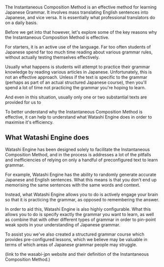 The Instantaneous Composition Method is an effective method for learning Japanese Grammar. It involves mass translating English sentences into Japanese, and vice versa. It is essentially what professional translators do on a daily basis.

Before we get into that however, let's explore some of the key reasons why the Instantaneous Composition Method is effective. 

For starters, it is an active use of the language. Far too often students of Japanese spend far too much time reading about various grammar rules, without actually testing themselves effectively. 

Usually what happens is students will attempt to practice their grammar knowledge by reading various articles in Japanese. Unfortunately, this is not an effective approach. Unless if the text is specific to the grammar (perhaps as part of an actual structured Japanese course), then you'll spend a lot of time not practicing the grammar you're hoping to learn. 

And even in this situation, usually only one or two substantial texts are provided for us to 

To better understand why the Instantaneous Composition Method is effective, it can help to understand what Watashi Engine does in order to maximise it's efficiency. 

## What Watashi Engine does

Watashi Engine has been designed solely to facilitate the Instantaneous Composition Method, and in the process is addresses a lot of the pitfalls and inefficiencies of relying on only a handful of preconfigured text to learn grammar.

For example, Watashi Engine has the ability to randomly generate accurate Japanese and English sentences. What this means is that you don't end up memorising the same sentences with the same words and context. 

Instead, what Watashi Engine allows you to do is actively engage your brain so that it is practicing the grammar, as opposed to remembering the answer. 

In order to aid this, Watashi Engine is also highly configurable. What this allows you to do is specify exactly the grammar you want to learn, as well as combine that with other different types of grammar in order to pin-point weak spots in your understanding of Japanese grammar.

To assist you we've also created a structured grammar course which provides pre-configured lessons, which we believe may be valuable in terms of which areas of Japanese grammar people may struggle. 


(link to the wasabi-jpn website and their definition of the Instantaneous Composition Method.)

